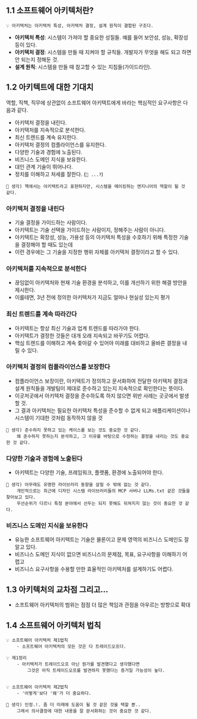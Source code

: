 ## 1.1 소프트웨어 아키텍처란?

```
💡 아키텍처는 아키텍처 특성, 아키텍처 결정, 설계 원칙이 결합된 구조다.
```

- **아키텍처 특성**: 시스템이 가져야 할 중요한 성질들. 예를 들어 보안성, 성능, 확장성 등이 있다.
- **아키텍처 결정**: 시스템을 만들 때 지켜야 할 규칙들. 개발자가 무엇을 해도 되고 하면 안 되는지 정해둔 것.
- **설계 원칙**: 시스템을 만들 때 참고할 수 있는 지침들(가이드라인).

## 1.2 아키텍트에 대한 기대치

역할, 직책, 직무에 상관없이 소프트웨어 아키텍트에게 바라는 핵심적인 요구사항은 다음과 같다.

- 아키텍처 결정을 내린다.
- 아키택처를 지속적으로 분석한다.
- 최신 트렌드를 계속 유지한다.
- 아키텍처 결정의 컴플라이언스를 유지한다.
- 다양한 기술과 경험에 노출된다.
- 비즈니스 도메인 지식을 보유한다.
- 대인 관계 기술이 뛰어나다.
- 정치를 이해하고 처세를 잘한다. (`🤔 ...?`)

```
🌝 생각) 책에서는 아키텍트라고 표현하지만, 시스템을 메이킹하는 엔지니어의 역할이 될 것 같다.
```

### 아키텍처 결정을 내린다

- 기술 결정을 가이드하는 사람이다.
- 아키텍트는 기술 선택을 가이드하는 사람이지, 정해주는 사람이 아니다.
- 아키텍트는 확장성, 성능, 가용성 등의 아키텍처 특성을 수호하기 위해 특정한 기술을 결정해야 할 때도 있는데
- 이런 경우에는 그 기술을 지정한 행위 자체를 아키텍처 결정이라고 할 수 있다.

### 아키텍처를 지속적으로 분석한다

- 끊임없이 아키텍처와 현재 기술 환경을 분석하고, 이를 개선하기 위한 해결 방안을 제시한다.
- 이를테면, 3년 전에 정의한 아키텍처가 지금도 얼마나 현실성 있는지 평가

### 최신 트렌드를 계속 따라간다

- 아키텍트는 항상 최신 기술과 업계 트렌드를 따라가야 한다.
- 아키텍트가 결정한 것들은 대개 오래 지속되고 바꾸기도 어렵다.
- 핵심 트렌드를 이해하고 계속 좇아갈 수 있어야 미래를 대비하고 올바른 결정을 내릴 수 있다.

### 아키텍처 결정의 컴플라이언스를 보장한다

- 컴플라이언스 보장이란, 아키텍트가 정의하고 문서화하여 전달한 아키텍처 결정과 설계 원칙들을 개발팀이 제대로 준수하고 있는지 지속적으로 확인한다는 뜻이다.
- 이곳저곳에서 아키텍처 결정을 준수하도록 하지 않으면 위반 사례는 곳곳에서 발생할 것.
- 그 결과 아키텍처는 필요한 아키텍처 특성을 준수할 수 없게 되고 애플리케이션이나 시스템이 기대한 것처럼 동작하지 않을 것

```
🌝 생각) 준수하지 못하고 있는 케이스를 보는 것도 중요한 것 같다.
    왜 준수하지 못하는지 분석하고, 그 이유를 바탕으로 수정하는 결정을 내리는 것도 중요한 것 같다.
```

### 다양한 기술과 경험에 노출된다

- 아키텍트는 다양한 기술, 프레임워크, 플랫폼, 환경에 노출되어야 한다.

```
🌝 생각) 아무래도 유명한 라이브러리 동향을 살필 수 밖에 없는 것 같다.
    개인적으로는 최근에 디자인 시스템 라이브러리들의 MCP 서버나 LLMs.txt 같은 것들을 찾아보고 있다.
    우선순위가 다르니 특정 분야에서 선두는 되지 못해도 뒤쳐지지 않는 것이 중요한 것 같다.
```

### 비즈니스 도메인 지식을 보유한다

- 유능한 소프트웨어 아키텍트는 기술은 물론이고 문제 영역의 비즈니스 도메인도 잘 알고 있다.
- 비즈니스 도메인 지식이 없으면 비즈니스의 문제점, 목표, 요구사항을 이해하기 어렵고
- 비즈니스 요구사항을 수용할 만한 효율적인 아키텍처를 설계하기도 어렵다.

## 1.3 아키텍처의 교차점 그리고...

- 소프트웨어 아키텍처의 범위는 점점 더 많은 책임과 관점을 아우르는 방향으로 확대

## 1.4 소프트웨어 아키텍처 법칙

```
💡 소프트웨어 아키텍처 제1법칙
    - 소프트웨어 아키텍처의 모든 것은 다 트레이드오프다.

💡 제1정리
    - 아키텍처가 트레이드오프 아닌 뭔가를 발견했다고 생각했다면
        그것은 아직 트레이드오프를 발견하지 못했다는 증거일 가능성이 높다.


💡 소프트웨어 아키텍처 제2법칙
    - '어떻게'보다 '왜'가 더 중요하다.
```

```
🌝 생각) 인정.!. 좀 더 미래에 도움이 될 것 같은 것을 택할 뿐..
    그래서 의사결정에 대한 내용을 잘 문서화하는 것이 중요한 것 같다.
```
